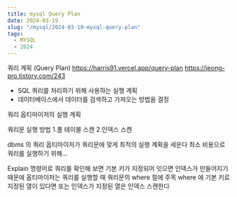 ```yaml
---
title: mysql Query Plan
date: 2024-03-19
slug: "/mysql/2024-03-19-mysql-query-plan"
tags:
  - MYSQL
  - 2024
---
```





쿼리 계획 (Query Plan)
https://harris91.vercel.app/query-plan
https://jeong-pro.tistory.com/243

* SQL 쿼리를 처리하기 위해 사용하는 실행 계획
* 데이터베이스에서 데이터를 검색하고 가져오는 방법을 결정

쿼리 옵티마이저의 실행 계획

쿼리문 실행 방법
1.풀 테이블 스캔
2.인덱스 스캔

dbms 의 쿼리 옵티마이저가 쿼리문에 맞게 최적의 실행 계획을 세운다
최소 비용으로 쿼리를 실행하기 위해...


Explain 명령어로 쿼리를 확인해 보면
기본 키가 지정되어 잇으면 인덱스가 만들어지기 때문에 옵티마이저는 쿼리를 실행할 때 쿼리문의 where 절에 주목
where 에 기본 키로 지정된 열이 있다면 또는 인덱스가 지정된 열은  인덱스 스캔한다

